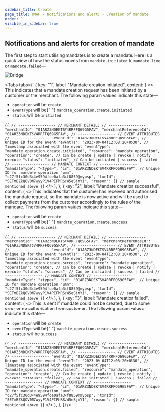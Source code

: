```yaml
---
sidebar_title: Create
page_title: UMAP - Notifications and alerts - Creation of mandate
order: 1
visible_in_sidebar: true
---
```


## Notifications and alerts for creation of mandate

The first step to start utilising mandates is to create a mandate. Here is a quick view of how the status moves from `mandate.initiated` to `mandate.live` or `mandate.failed`—

<img
  src="https://storage.googleapis.com/strapi-assets/latest/mandate_base_diagram/mandate_base_diagram.svg"
  alt="Bridge"
/>

<Tabs
  tabs={[
    {
      key: "1",
      label: "Mandate creation initiated",
      content: (
        <>
          <Text>
            This indicates that a mandate creation request has been initiated by
            a customer or the merchant. The following param values indicate this
            state—
            <ul>
              <li>
                <code>operation</code> will be <code>create</code>
              </li>
              <li>
                <code>eventType</code> will be{" "}
                <code>mandate_operation.create.initiated</code>
              </li>
              <li>
                <code>status</code> will be <code>initiated</code>
              </li>
            </ul>
          </Text>
          <CodeBlockWithCopy language="json">
            {`{
   // -----------------
   // MERCHANT DETAILS
   // -----------------
   "merchantId": "01ARZ3NDEKTSV4RRFFQ69G5FAV",
   "merchantReferenceId": "01ARZ3NDEKTSV4RRFFQ69G5FAV",
   // -----------------
   // EVENT ATTRIBUTES
   // -----------------
   "eventId": "01ARZ3NDEKTSV4RRFFQ69G5FAV", // Unique ID for the event
   "eventTs": "2023-09-04T12:08:20+0530", // Timestamp associated with the event
   "eventType": "mandate_operation.create.initiated",
   "resource": "mandate_operation",
   "operation": "create", // Can be create | update | revoke | notify | execute
   "status": "initiated", // Can be initiated | success | failed
   // -----------------
   // MANDATE CONTEXT
   // -----------------
   "mandateType": "<type>",
   "id": "01ARZ3NDEKTSV4RRFFQ69G5FAV", // Unique ID for mandate operation
   "umn": "c27f5fc30d344e9594fce0afa34f8859@mypsp",
   "txnId": "SETmBZkQOV0M7wyyP1V4PIFhRSzW5eSjmYI",
   "reason": {} // sample mentioned above
}`}
          </CodeBlockWithCopy>
        </>
      ),
    },
    {
      key: "2",
      label: "Mandate creation successful",
      content: (
        <>
          <Text>
            This indicates that the customer has received and authorised the
            mandate request, so the mandate is now active and will be used to
            collect payments from the customer accordingly to the rules of the
            mandate. The following param values indicate this state—
            <ul>
              <li>
                <code>operation</code> will be <code>create</code>
              </li>
              <li>
                <code>eventType</code> will be{" "}
                <code>mandate_operation.create.success</code>
              </li>
              <li>
                <code>status</code> will be <code>success</code>
              </li>
            </ul>
          </Text>
          <CodeBlockWithCopy language="json">
            {`{
   // -----------------
   // MERCHANT DETAILS
   // -----------------
   "merchantId": "01ARZ3NDEKTSV4RRFFQ69G5FAV",
   "merchantReferenceId": "01ARZ3NDEKTSV4RRFFQ69G5FAV",
   // -----------------
   // EVENT ATTRIBUTES
   // -----------------
   "eventId": "01ARZ3NDEKTSV4RRFFQ69G5FAV", // Unique ID for the event
   "eventTs": "2023-09-04T12:08:20+0530", // Timestamp associated with the event
   "eventType": "mandate_operation.create.success",
   "resource": "mandate_operation",
   "operation": "create", // Can be create | update | revoke | notify | execute
   "status": "success", // Can be initiated | success | failed
   // -----------------
   // MANDATE CONTEXT
   // -----------------
   "mandateType": "<type>",
   "id": "01ARZ3NDEKTSV4RRFFQ69G5FAV", // Unique ID for mandate operation
   "umn": "c27f5fc30d344e9594fce0afa34f8859@mypsp",
   "txnId": "SETmBZkQOV0M7wyyP1V4PIFhRSzW5eSjmYI",
   "reason": {} // sample mentioned above
}`}
          </CodeBlockWithCopy>
        </>
      ),
    },
    {
      key: "3",
      label: "Mandate creation failed",
      content: (
        <>
          <Text>
            This is sent if mandate could not be created, due to some error or
            no authorisation from customer. The following param values indicate
            this state—
            <ul>
              <li>
                <code>operation</code> will be <code>create</code>
              </li>
              <li>
                <code>eventType</code> will be{" "}
                <code>mandate_operation.create.success</code>
              </li>
              <li>
                <code>status</code> will be <code>success</code>
              </li>
            </ul>
          </Text>
          <CodeBlockWithCopy language="json">
            {`{
   // -----------------
   // MERCHANT DETAILS
   // -----------------
   "merchantId": "01ARZ3NDEKTSV4RRFFQ69G5FAV",
   "merchantReferenceId": "01ARZ3NDEKTSV4RRFFQ69G5FAV",
   // -----------------
   // EVENT ATTRIBUTES
   // -----------------
   "eventId": "01ARZ3NDEKTSV4RRFFQ69G5FAV", // Unique ID for the event
   "eventTs": "2023-09-04T12:08:20+0530", // Timestamp associated with the event
   "eventType": "mandate_operation.create.failed",
   "resource": "mandate_operation",
   "operation": "create", // Can be create | update | revoke | notify | execute
   "status": "failed", // Can be initiated | success | failed
   // -----------------
   // MANDATE CONTEXT
   // -----------------
   "mandateType": "<type>",
   "id": "01ARZ3NDEKTSV4RRFFQ69G5FAV", // Unique ID for mandate operation
   "umn": "c27f5fc30d344e9594fce0afa34f8859@mypsp",
   "txnId": "SETmBZkQOV0M7wyyP1V4PIFhRSzW5eSjmYI",
   "reason": {} // sample mentioned above
}`}
          </CodeBlockWithCopy>
        </>
      ),
    },
  ]}
/>
